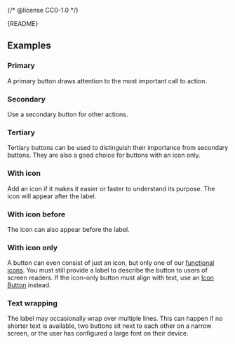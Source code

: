 {/* @license CC0-1.0 */}


<Meta of={ButtonStories} />

<Markdown>{README}</Markdown>

<Primary />

<Controls />

## Examples

### Primary

A primary button draws attention to the most important call to action.

<Canvas of={ButtonStories.Primary} />

### Secondary

Use a secondary button for other actions.

<Canvas of={ButtonStories.Secondary} />

### Tertiary

Tertiary buttons can be used to distinguish their importance from secondary buttons.
They are also a good choice for buttons with an icon only.

<Canvas of={ButtonStories.Tertiary} />

### With icon

Add an icon if it makes it easier or faster to understand its purpose.
The icon will appear after the label.

<Canvas of={ButtonStories.WithIcon} />

### With icon before

The icon can also appear before the label.

<Canvas of={ButtonStories.WithIconBefore} />

### With icon only

A button can even consist of just an icon, but only one of our [functional icons](https://designsystem.amsterdam/?path=/docs/brand-assets-icons--docs#functional-icons).
You must still provide a label to describe the button to users of screen readers.
If the icon-only button must align with text, use an [Icon Button](/docs/components-buttons-icon-button--docs) instead.

<Canvas of={ButtonStories.WithIconOnly} />

### Text wrapping

The label may occasionally wrap over multiple lines.
This can happen if no shorter text is available, two buttons sit next to each other on a narrow screen, or the user has configured a large font on their device.

<Canvas of={ButtonStories.TextWrapping} />
